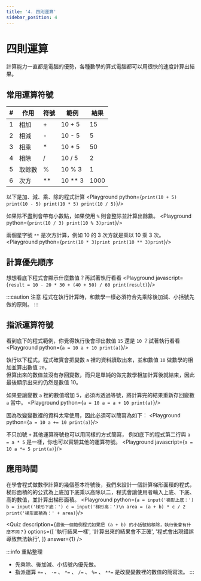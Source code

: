 ```yaml
---
title: '4. 四則運算'
sidebar_position: 4
---
```


# 四則運算
計算能力一直都是電腦的優勢，各種數學的算式電腦都可以用很快的速度計算出結果。

## 常用運算符號
|#|作用|符號|範例|結果|
|-|-|-|-|-|
|1|相加|+|10 + 5|15|
|2|相減|-|10 - 5|5|
|3|相乘|*|10 * 5|50|
|4|相除|/|10 / 5|2|
|5|取餘數|%|10 % 3|1|
|6|次方|**|10 ** 3|1000|

以下是加、減、乘、除的程式計算
<Playground python={`
print(10 + 5)
print(10 - 5)
print(10 * 5)
print(10 / 5)
`}/>

如果除不盡則會帶有小數點，如果使用 `%` 則會整除並計算出餘數。
<Playground python={`
print(10 / 3)
print(10 % 3)print
`}/>

兩個星字號 `**` 是次方計算，例如 10 的 3 次方就是乘以 10 乘 3 次。
<Playground python={`
print(10 * 3)print
print(10 ** 3)print
`}/>

## 計算優先順序
想想看底下程式會顯示什麼數值？再試著執行看看
<Playground javascript={`
result = 10 - 20 * 30 + (40 + 50) / 60
print(result)
`}/>

:::caution 注意
程式在執行計算時，和數學一樣必須符合先乘除後加減、小括號先做的原則。
:::

## 指派運算符號
看到底下的程式範例，你覺得執行後會印出數值 `15` 還是 `10` ？試著執行看看
<Playground python={`
a = 10
a + 10
print(a)
`}/>

執行以下程式，程式確實會把變數 `a` 裡的資料讀取出來，並和數值 `10` 做數學的相加並算出數值 `20`，<br/>
但算出來的數值並沒有存回變數，而只是單純的做完數學相加計算後就結束，因此最後顯示出來的仍然是數值 10。

如果要讓變數 `a` 裡的數值增加 5，必須再透過等號，將計算完的結果重新存回變數 `a` 當中。
<Playground python={`
a = 10
a = a + 10
print(a)
`}/>

因為改變變數裡的資料太常使用，因此必須可以簡寫為如下：
<Playground python={`
a = 10
a += 10
print(a)
`}/>

不只加號 `+` 其他運算符號也可以用同樣的方式簡寫，
例如底下的程式第二行與 `a = a * 5` 是一樣，你也可以實驗其他的運算符號。
<Playground javascript={`
a = 10
a *= 5
print(a)
`}/>

## 應用時間
在學會程式做數學計算的幾個基本符號後，我們來設計一個計算梯形面積的程式，<br/>
梯形面積的的公式為上底加下底乘以高除以二，程式會讓使用者輸入上底、下底、高的數值，並計算出梯形面積。
<Playground python={`
a = input('梯形上底：')
b = input('梯形下底：')
c = input('梯形高：')\n
area = (a + b) * c / 2
print('梯形面積為：' + area)
`}/>

<Quiz
  description={`最後一個範例程式如果把 (a + b) 的小括號給移除，執行後會有什麼不同？`}
  options={[
    '執行結果一樣',
    '計算出來的結果會不正確',
    '程式會出現錯誤導致無法執行',
  ]}
  answer={1}
/>

:::info 重點整理
* 先乘除、後加減、小括號內優先做。
* 指派運算 `+=` 、 `-=` 、 `*=` 、 `/=` 、 `%=` 、 `**=` 是改變變數裡的數值的簡寫法。
:::